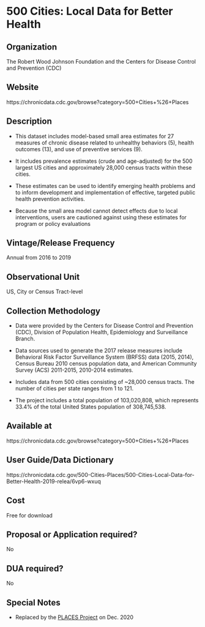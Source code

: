 \mainmatter

<!-- Generated by generateRmd.R; do not edit by hand  -->

# 500 Cities: Local Data for Better Health

## Organization
The Robert Wood Johnson Foundation and the Centers for Disease Control and Prevention (CDC)

## Website
https://chronicdata.cdc.gov/browse?category=500+Cities+%26+Places

## Description
*	This dataset includes model-based small area estimates for 27 measures of chronic disease related to unhealthy behaviors (5), health outcomes (13), and use of preventive services (9). 
*	It includes prevalence estimates (crude and age-adjusted) for the 500 largest US cities and approximately 28,000 census tracts within these cities. 
*	These estimates can be used to identify emerging health problems and to inform development and implementation of effective, targeted public health prevention activities. 
*	Because the small area model cannot detect effects due to local interventions, users are cautioned against using these estimates for program or policy evaluations

## Vintage/Release Frequency
Annual from 2016 to 2019

## Observational Unit
US, City or Census Tract-level

## Collection Methodology
*	Data were provided by the Centers for Disease Control and Prevention (CDC), Division of Population Health, Epidemiology and Surveillance Branch. 
*	Data sources used to generate the 2017 release measures include Behavioral Risk Factor Surveillance System (BRFSS) data (2015, 2014), Census Bureau 2010 census population data, and American Community Survey (ACS) 2011-2015, 2010-2014 estimates. 
*	Includes data from 500 cities consisting of ~28,000 census tracts. The number of cities per state ranges from 1 to 121. 
*	The project includes a total population of 103,020,808, which represents 33.4% of the total United States population of 308,745,538.

## Available at
https://chronicdata.cdc.gov/browse?category=500+Cities+%26+Places

## User Guide/Data Dictionary
https://chronicdata.cdc.gov/500-Cities-Places/500-Cities-Local-Data-for-Better-Health-2019-relea/6vp6-wxuq

## Cost
Free for download

## Proposal or Application required?
No

## DUA required?
No

## Special Notes
* Replaced by the [PLACES Project](https://cu-anschutz-dos-corp.github.io/researchDatabases/places-local-data-for-better-health.html) on Dec. 2020

